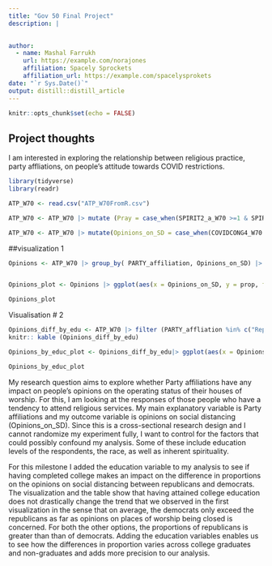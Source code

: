 ```yaml
---
title: "Gov 50 Final Project"
description: |
  

author:
  - name: Mashal Farrukh 
    url: https://example.com/norajones
    affiliation: Spacely Sprockets
    affiliation_url: https://example.com/spacelysprokets
date: "`r Sys.Date()`"
output: distill::distill_article
---
```


```r
knitr::opts_chunk$set(echo = FALSE)
```

## Project thoughts

I am interested in exploring the relationship between religious practice, party affliations, on people's attitude towards COVID restrictions. 


```r
library(tidyverse)
library(readr)
```


```r
ATP_W70 <- read.csv("ATP_W70FromR.csv")
```

```r
ATP_W70 <- ATP_W70 |> mutate (Pray = case_when(SPIRIT2_a_W70 >=1 & SPIRIT2_a_W70 <= 4 ~ '1')) |> mutate(Scripture = case_when(SPIRIT2_b_W70 >=1 & SPIRIT2_b_W70 <= 4 ~ '1')) |> mutate (Meditate = case_when(SPIRIT1_a_W70 >=1 & SPIRIT1_a_W70 <= 4 ~ '1')) 
```


```r
ATP_W70 <- ATP_W70 |> mutate(Opinions_on_SD = case_when(COVIDCONG4_W70 == 1 ~ "Open", COVIDCONG4_W70 == 2 ~ "Open with restictions", COVIDCONG4_W70 == 3 ~ "Closed"))|> mutate (college_edu = ifelse(F_EDUCCAT == 1, "College", "Not College")) |> mutate (PARTY_affiliation = case_when(PARTY_W70 == 1 ~ "Republican", PARTY_W70 == 2 ~ "Democrat", PARTY_W70 == 3 ~ "Independent", PARTY_W70 == 4 ~ "Something else")) |> filter (PARTY_affiliation %in% c("Republican", "Democrat"))
```

##visualization 1
```r
Opinions <- ATP_W70 |> group_by( PARTY_affiliation, Opinions_on_SD) |> summarise(n= n()) |> mutate (prop = n/ sum(n)) |> drop_na( PARTY_affiliation, Opinions_on_SD) 


Opinions_plot <- Opinions |> ggplot(aes(x = Opinions_on_SD, y = prop, fill = PARTY_affiliation)) + geom_col(position = "dodge") + labs( Title =  "opinions on what the operatings status of places of worship should be according to Party affiliation")

Opinions_plot
```
Visualisation # 2
```r

Opinions_diff_by_edu <- ATP_W70 |> filter (PARTY_affliation %in% c("Republican", "Democrat")) |> group_by(PARTY_affiliation, college_edu, Opinions_on_SD) |> summarise(n= n()) |> mutate (prop = n/ sum(n)) |> drop_na(Opinions_on_SD, PARTY_affiliation) |> select (-n)|> pivot_wider(names_from = PARTY_affiliation, values_from = prop) |> mutate (Diff_in_prop = Republican - Democrat)
knitr:: kable (Opinions_diff_by_edu)

Opinions_by_educ_plot <- Opinions_diff_by_edu|> ggplot(aes(x = Opinions_on_SD, y = Diff_in_prop, fill =  college_edu)) + geom_col(position = "dodge") + labs( Title = "opinions on what the operatings status of places of worship should be according to Party affiliation and college education")

Opinions_by_educ_plot
```

My research question aims to explore whether Party affiliations have any impact on people's opinions on the operating status of their houses of worship. For this, I am looking at the responses of those people who have a tendency to attend religious services. My main explanatory variable is Party affiliations and my outcome variable is opinions on social distancing (Opinions_on_SD). Since this is a cross-sectional research design and I cannot randomize my experiment fully, I want to control for the factors that could possibly confound my analysis. Some of these include education levels of the respondents, the race, as well as inherent spirituality.  


For this milestone I added the education variable to my analysis to see if having completed college makes an impact on the difference in proportions on the opinions on social distancing between republicans and democrats. The visualization and the table show that having attained college education does not drastically change the trend that we observed in the first visualization in the sense that on average, the democrats only exceed the republicans as far as opinions on places of worship being closed is concerned. For both the other options, the proportions of republicans is greater than than of democrats. Adding the education variables enables us to see how the differences in proportion varies across college graduates and non-graduates and adds more precision to our analysis. 